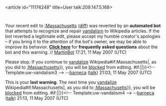 <article id="11174248" title=User talk:209.147.5.168>
	<talkpage id="11174248" title="User talk:209.147.5.168">
{{SharedIPEDU|Los Angeles County Office of Education}}



Your recent edit to [[:Massachusetts]] ([http://en.wikipedia.org/w/index.php?title=Massachusetts&amp;diff=130130725&amp;oldid=130028525 diff]) was reverted by an '''automated bot''' that attempts to recognize and repair [[Wikipedia:vandalism|vandalism]] to Wikipedia articles. If the bot reverted a legitimate edit, please accept my humble creator's apologies – if you bring it to the attention of the bot's owner, we may be able to improve its behavior. '''[[User:Tawkerbot2/FAQ|Click here]]''' for '''frequently asked questions''' about the bot and this warning. // [[User:MartinBot|MartinBot]] 17:21, 11 May 2007 (UTC)

{{{icon|[[Image:Nuvola apps important.svg|25px]] }}}Please stop. If you continue to [[Wikipedia:Vandalism|vandalize]] Wikipedia{{{{{subst|}}}#if:Massachusetts|, as you did to [[:Massachusetts]]}}, you will be [[Wikipedia:Blocking policy|blocked]] from editing. {{{{{subst|}}}#if:{{{2|}}}|{{{2}}}|}}&lt;!-- Template:uw-vandalism3 --&gt; --[[User:Barneca|barneca]] ([[User_talk:Barneca|talk]]) 21:03, 11 May 2007 (UTC)

{{{icon|[[Image:Stop hand nuvola.svg|30px]] }}}This is your '''last warning'''. The next time you [[Wikipedia:Vandalism|vandalize]] Wikipedia{{{{{subst|}}}#if:Massachusetts|, as you did to [[:Massachusetts]]}}, you will be [[Wikipedia:Blocking policy|blocked]] from editing. {{{{{subst|}}}#if:{{{2|}}}|{{{2}}}|}}&lt;!-- Template:uw-vandalism4 --&gt; --[[User:Barneca|barneca]] ([[User_talk:Barneca|talk]]) 21:13, 11 May 2007 (UTC)
	</talkpage>
</article>